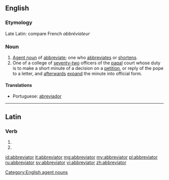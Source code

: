 ==English==

===Etymology===
Late Latin: compare French ''abbréviateur''

===Noun===
{{en-noun}}

# [[agent noun|Agent noun]] of [[abbreviate]]; one who [[abbreviates]] or [[shortens]].
# One of a college of [[seventy-two]] officers of the [[papal]] court whose duty is to make a short minute of a decision on a [[petition]], or reply of the pope to a letter, and [[afterwards]] [[expand]] the minute into official form.

====Translations====
* Portuguese: [[abreviador]]

[[Category:English agent nouns]]

----

==Latin==

===Verb===
{{la-verb-form|abbreviātor}}

# {{conjugation of|abbrevio|abbreviō|2|s|fut|pass|imp|lang=la}}
# {{conjugation of|abbrevio|abbreviō|3|s|fut|pass|imp|lang=la}}

[[id:abbreviator]]
[[it:abbreviator]]
[[mg:abbreviator]]
[[my:abbreviator]]
[[pl:abbreviator]]
[[ru:abbreviator]]
[[sv:abbreviator]]
[[vi:abbreviator]]
[[zh:abbreviator]]